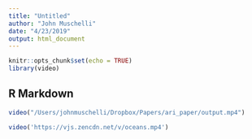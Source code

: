 ```yaml
---
title: "Untitled"
author: "John Muschelli"
date: "4/23/2019"
output: html_document
---
```


```r
knitr::opts_chunk$set(echo = TRUE)
library(video)
```

## R Markdown

```r
video("/Users/johnmuschelli/Dropbox/Papers/ari_paper/output.mp4")
```

```r
video('https://vjs.zencdn.net/v/oceans.mp4')
```
